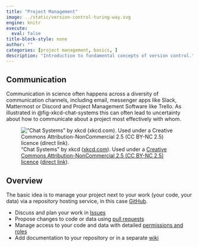 ```yaml
---
title: "Project Management"
image: ../static/version-control-turing-way.svg
engine: knitr
execute:
  eval: false
title-block-style: none
author: ""
categories: [project management, basics, ]
description: "Introduction to fundamental concepts of version control."
---
```


## Communication

Communication in science often happens across a diversity of communication channels, including email, messenger apps like Slack, Mattermost or Discord and Project Management Software like Trello.
As illustrated in @fig-xkcd-chat-systems this can often lead to uncertainty about how to communicate about a project most effectively with whom.

!["Chat Systems" by xkcd ([xkcd.com](https://xkcd.com/)). Used under a [Creative Commons Attribution-NonCommercial 2.5 (CC BY-NC 2.5) licence](https://creativecommons.org/licenses/by-nc/2.5/) ([direct link](https://xkcd.com/1810/)).](../static/xkcd-chat-systems.png){#fig-xkcd-chat-systems}

## Overview

The basic idea is to manage your project next to your work (your code, your data) via a repository hosting service, in this case [GitHub](https://github.com).

- Discuss and plan your work in [Issues](https://github.com/features/issues)
- Propose changes to code or data using [pull requests](https://docs.github.com/en/pull-requests/collaborating-with-pull-requests/proposing-changes-to-your-work-with-pull-requests/about-pull-requests)
- Manage access to your code and data with detailed [permissions and roles](https://docs.github.com/en/get-started/learning-about-github/access-permissions-on-github)
- Add documentation to your repository or in a separate [wiki](https://docs.github.com/en/communities/documenting-your-project-with-wikis/about-wikis)
